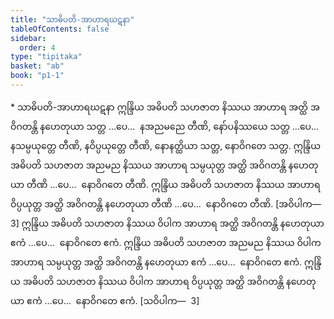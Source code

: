 ```yaml
---
title: "သာဓိပတိ-အာဟာရဃဋနာ"
tableOfContents: false
sidebar:
  order: 4
type: "tipitaka"
basket: "ab"
book: "p1-1"
---
```



<DynamicBreadcrumb />

<Paragraph type="center" book="p1-1">
* သာဓိပတိ-အာဟာရဃဋနာ
</Paragraph>

<Division number="466" book="p1-1" e="ch" v="36" p="171">

<Paragraph number="1517" book="p1-1">
ဣန္ဒြိယ အဓိပတိ သဟဇာတ နိဿယ အာဟာရ အတ္ထိ အဝိဂတန္တိ နဟေတုယာ သတ္တ …ပေ…  နအညမညေ တီဏိ, နော်ပနိဿယေ သတ္တ …ပေ…  နသမ္ပယုတ္တေ တီဏိ, နဝိပ္ပယုတ္တေ တီဏိ, နောနတ္ထိယာ သတ္တ, နောဝိဂတေ သတ္တ.
</Paragraph>

<Paragraph number="1518" book="p1-1">
ဣန္ဒြိယ အဓိပတိ သဟဇာတ အညမည နိဿယ အာဟာရ သမ္ပယုတ္တ အတ္ထိ အဝိဂတန္တိ နဟေတုယာ တီဏိ …ပေ…  နောဝိဂတေ တီဏိ.
</Paragraph>

<Paragraph number="1519" book="p1-1">
ဣန္ဒြိယ အဓိပတိ သဟဇာတ နိဿယ အာဟာရ ဝိပ္ပယုတ္တ အတ္ထိ အဝိဂတန္တိ နဟေတုယာ တီဏိ …ပေ…  နောဝိဂတေ တီဏိ. [အဝိပါက—  3]
</Paragraph>

<Paragraph number="1520" book="p1-1">
ဣန္ဒြိယ အဓိပတိ သဟဇာတ နိဿယ ဝိပါက အာဟာရ အတ္ထိ အဝိဂတန္တိ နဟေတုယာ ဧကံ …ပေ…  နောဝိဂတေ ဧကံ.
</Paragraph>

<Paragraph number="1521" book="p1-1">
ဣန္ဒြိယ အဓိပတိ သဟဇာတ အညမည နိဿယ ဝိပါက အာဟာရ သမ္ပယုတ္တ အတ္ထိ အဝိဂတန္တိ နဟေတုယာ ဧကံ …ပေ…  နောဝိဂတေ ဧကံ.
</Paragraph>

<Paragraph number="1522" book="p1-1">
ဣန္ဒြိယ အဓိပတိ သဟဇာတ နိဿယ ဝိပါက အာဟာရ ဝိပ္ပယုတ္တ အတ္ထိ အဝိဂတန္တိ နဟေတုယာ ဧကံ …ပေ…  နောဝိဂတေ ဧကံ. [သဝိပါက—  3]
</Paragraph>
</Division>